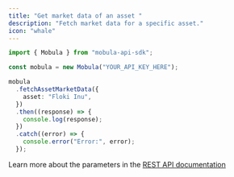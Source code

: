 ```yaml
---
title: "Get market data of an asset "
description: "Fetch market data for a specific asset."
icon: "whale"
---
```


```typescript
import { Mobula } from "mobula-api-sdk";

const mobula = new Mobula("YOUR_API_KEY_HERE");

mobula
  .fetchAssetMarketData({
    asset: "Floki Inu",
  })
  .then((response) => {
    console.log(response);
  })
  .catch((error) => {
    console.error("Error:", error);
  });
```

Learn more about the parameters in the [REST API documentation](/api-reference/endpoint/market-data)
